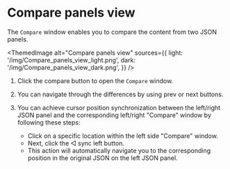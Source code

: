 # Compare panels view

The `Compare` window enables you to compare the content from two JSON panels.


<ThemedImage
  alt="Compare panels view"
  sources={{
    light: '/img/Compare_panels_view_light.png',
    dark: '/img/Compare_panels_view_dark.png',
  }}
/>

1. Click the compare button to open the `Compare` window.

2. You can navigate through the differences by using prev or next buttons.

3. You can achieve cursor position synchronization between the left/right JSON panel and the corresponding left/right "Compare" window by following these steps:
   - Click on a specific location within the left side "Compare" window.
   - Next, click the ◁ sync left button.
   - This action will automatically navigate you to the corresponding position in the original JSON on the left JSON panel.
